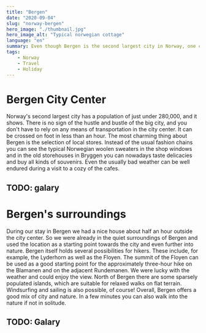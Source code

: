```yaml
---
title: "Bergen"
date: "2020-09-04"
slug: "norway-bergen"
hero_image: "./thumbnail.jpg"
hero_image_alt: "Typical norwegian cottage"
language: "en"
summary: Even though Bergen is the second largest city in Norway, one cannot speak of a big city atmosphere when exploring the narrow streets and admiring the colorful wooden houses at the harbor.
tags:
    - Norway
    - Travel
    - Holiday
---
```

# Bergen City Center

Norway's second largest city has a population of just under 280,000, and it shows. There is no sign of the hustle and bustle of the big city, and you don't have to rely on any means of transportation in the city center. It can be crossed on foot in less than an hour. The most charming thing about Bergen is the selection of local stores. Instead of the usual fashion chains you can see the typical Norwegian woolen sweaters in the shop windows and in the old storehouses in Bryggen you can nowadays taste delicacies and buy all kinds of souvenirs. Even the usually bad weather can be well endured during a visit to a cozy of the cafes.

## TODO: galary

# Bergen's surroundings

During our stay in Bergen we had a nice house about half an hour outside the city center. So we were already in the quiet surroundings of Bergen and used the location as a starting point towards the city and even further into nature. Bergen itself holds several possibilities for hikers. These include, for example, the Lyderhorn as well as the Floyen. The summit of the Floyen can be used as a good starting point for the approximately three-hour hike on the Blamanen and on the adjacent Rundemanen. We were lucky with the weather and could enjoy the view. North of Bergen there are some sparsely populated islands, which are suitable for relaxed walks on flat terrain. Windsurfing and sailing is also possible, of course! Overall, Bergen offers a good mix of city and nature. In a few minutes you can also walk into the nature if not in solitude.

## TODO: Galary